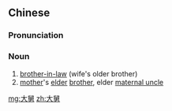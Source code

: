 ==Chinese==
{{zh-forms}}

===Pronunciation===
{{zh-pron
|m=dà-jiù
|c=daai6 kau5
|mn=qz:tōa-kǔ/xm:tōa-kū
|cat=n
}}

===Noun===
{{zh-noun}}

# [[brother-in-law]] (wife's older brother)
# [[mother]]'s [[elder]] [[brother]], elder [[maternal uncle]]

[[mg:大舅]]
[[zh:大舅]]